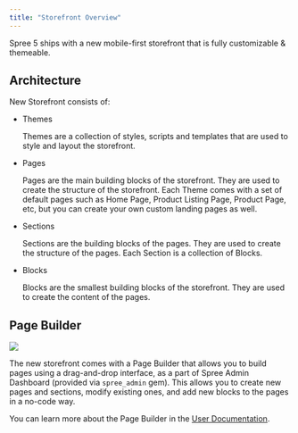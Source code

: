 ```yaml
---
title: "Storefront Overview"
---
```


Spree 5 ships with a new mobile-first storefront that is fully customizable & themeable.

## Architecture

New Storefront consists of:

* Themes

    Themes are a collection of styles, scripts and templates that are used to style and layout the storefront.

* Pages

    Pages are the main building blocks of the storefront. They are used to create the structure of the storefront. Each Theme comes with a set of default pages such as Home Page, Product Listing Page, Product Page, etc, but you can create your own custom landing pages as well.

* Sections

    Sections are the building blocks of the pages. They are used to create the structure of the pages. Each Section is a collection of Blocks.

* Blocks

    Blocks are the smallest building blocks of the storefront. They are used to create the content of the pages.

## Page Builder

![](https://vendo-production-res.cloudinary.com/image/upload/w_1920/q_auto/v1738166777/docs/Storefront/Theme%20Editor/7.1.1.1.2_Theme_Editor_-_Click_On_Default_Theme_qy0urp.png)

The new storefront comes with a Page Builder that allows you to build pages using a drag-and-drop interface, as a part of Spree Admin Dashboard (provided via `spree_admin` gem). This allows you to create new pages and sections, modify existing ones, and add new blocks to the pages in a no-code way.

You can learn more about the Page Builder in the [User Documentation](/user/storefront/theme-editor).

